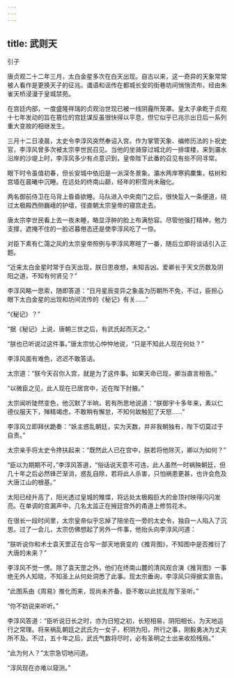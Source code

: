 ```yaml
---
---
---
```

title: 武则天
---





引子


唐贞观二十二年三月，太白金星多次在白天出现。自古以来，这一奇异的天象常常被人看作是更换天子的征兆。谶语和谣传在都城长安的街巷坊间悄悄流布，经由朱雀天桥浸漫于皇城禁苑。

在宫廷内部，一度盛隆祥瑞的贞观治世现已被一线阴霾所笼罩。皇太子承乾于贞观十七年发动的旨在篡位的宫廷谋反虽很快得以平息，但它似乎已兆示出日后一系列重大变故的相继发生。

三月十二日凌晨，太史令李淳风突然奉诏入宫。作为掌管天象、编修历法的卜祝史官，李淳风曾多次被太宗李世民召见。当他的坐骑穿过城北的一排堞楼，来到灞水沿岸的沙堤上时，李淳风多少有点意识到，皇帝陛下此番的召见有些不同寻常。

眼下时令虽值初春，但长安城中依旧是一派深冬景象。灞水两岸寒鸦麇集，枯树和宫墙在晨曦中沉睡。在远处的终南山巅，经年的积雪尚未融化。

两名御前侍卫在马背上昏昏欲睡。马队进入中央南门之后，很快踅入一条便道，绕过太极殿西侧巍峨的护墙，径直朝太宗皇帝的寝宫走去。

唐太宗李世民看上去一夜未睡，略显浮肿的脸上布满愁容。尽管他强打精神，勉力支撑，遮掩不住的一脸迟暮倦态还是使李淳风吃了一惊。

对臣下素有仁蔼之风的太宗皇帝照例与李淳风寒暄了一番，随后立即将谈话引入正题。

“近来太白金星时常于白天出现，朕日思夜想，未知吉凶。爱卿长于天文历数及阴阳之道，不知有何贤见？”

李淳风略一思索，随即答道：“日月星辰变异之象虽为历朝所不免，不过，臣担心眼下太白金星的出现和坊间流传的《秘记》有关……”

“《秘记》？”

“据《秘记》上说，唐朝三世之后，有武氏起而灭之。”

“朕也已听说过这件事。”唐太宗忧心忡忡地说，“只是不知此人现在何处？”

李淳风面有难色，迟迟不敢答话。

太宗道：“朕今天召你入宫，就是为了这件事。如果天命已现，卿当直言相告。”

“以微臣之见，此人现在已居宫中，近在陛下肘腋。”

太宗闻听陡然变色，他沉默了半晌，若有所思地说道：“朕御宇十多年来，素以仁德仪服天下，殚精竭虑，不敢稍有懈怠，不知何故触犯了天怒……”

李淳风立即拜伏跪奏：“妖主惑乱朝廷，实为天数，并非我朝独有，陛下切莫过于自责。”

太宗亲手将太史令搀扶起来：“既然此人已在宫中，朕若将他除灭，卿以为如何？”

“臣以为期期不可，”李淳风答道，“俗话说天意不可违，此人虽然一时祸殃朝廷，但几十年之后必然锋芒渐消，惑乱自除，若将此人杀害，只怕祸患更甚，也许会危及大唐江山的根基。”

太阳已经升高了，阳光透过皇城的雉堞，将远处太极殿巨大的金顶衬映得闪闪发亮。在单调的宫漏声中，几名太监正在掖廷宫外的甬道上修剪花木。

在很长一段时间里，太宗皇帝似乎忘掉了陪坐在一旁的太史令，独自一人陷入了沉思。过了一会儿，太宗仿佛想起了另外一件事，他抬头向李淳风问道：

“朕听说你和术士袁天罡正在合写一部天地衰变的《推背图》，不知图中是否推衍了大唐的未来？”

李淳风不觉一愣。除了袁天罡之外，他们在终南山麓的清风观合演《推背图》一事绝无外人知晓，不知圣上从何处洞悉了此事。现太宗垂询，李淳风只得据实禀告。

“此图系由《周易》推化而来，现尚未齐备，臣不敢以此扰乱陛下圣听。”

“你不妨说来听听。”

李淳风答道：“臣听说日长之时，亦为日短之初，长短相易，阴阳相长，为天地运行之常理。将来祸乱朝廷之武氏为一女子，积阴为阳，所行之事，刚毅勇决为丈夫所不及。不过，五十年之后，武氏气数将尽时，必有圣明之士出来收拾残局。”

“此为何人？”太宗急切地问道。

“淳风现在亦难以窥测。”